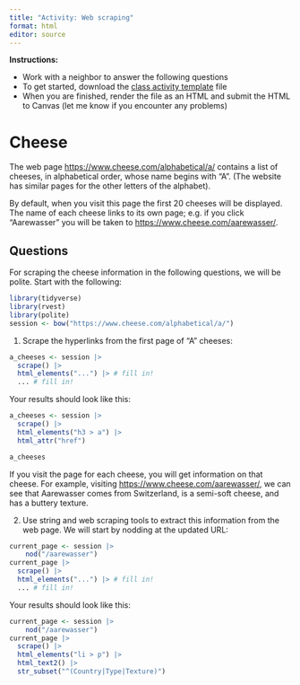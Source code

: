 ```yaml
---
title: "Activity: Web scraping"
format: html
editor: source
---
```


**Instructions:** 

* Work with a neighbor to answer the following questions 
* To get started, download the [class activity template](https://sta279-f25.github.io/class_activities/ca_21_template.qmd) file
* When you are finished, render the file as an HTML and submit the HTML to Canvas (let me know if you encounter any problems)


# Cheese

The web page [https://www.cheese.com/alphabetical/a/](https://www.cheese.com/alphabetical/a/) contains a list of cheeses, in alphabetical order, whose name begins with "A". (The website has similar pages for the other letters of the alphabet).

By default, when you visit this page the first 20 cheeses will be displayed. The name of each cheese links to its own page; e.g. if you click "Aarewasser" you will be taken to [https://www.cheese.com/aarewasser/](https://www.cheese.com/aarewasser/).

## Questions

For scraping the cheese information in the following questions, we will be polite. Start with the following:

```r
library(tidyverse)
library(rvest)
library(polite)
session <- bow("https://www.cheese.com/alphabetical/a/")
```


1. Scrape the hyperlinks from the first page of "A" cheeses:

```r
a_cheeses <- session |>
  scrape() |>
  html_elements("...") |> # fill in!
  ... # fill in!
```

Your results should look like this:

```r
a_cheeses <- session |>
  scrape() |>
  html_elements("h3 > a") |>
  html_attr("href")
```

```r
a_cheeses
```

If you visit the page for each cheese, you will get information on that cheese. For example, visiting [https://www.cheese.com/aarewasser/](https://www.cheese.com/aarewasser/), we can see that Aarewasser comes from Switzerland, is a semi-soft cheese, and has a buttery texture.

2. Use string and web scraping tools to extract this information from the web page. We will start by nodding at the updated URL:

```r
current_page <- session |>
    nod("/aarewasser")
current_page |>
  scrape() |>
  html_elements("...") |> # fill in!
  ... # fill in!
```

Your results should look like this:

```r
current_page <- session |>
    nod("/aarewasser")
current_page |>
  scrape() |>
  html_elements("li > p") |>
  html_text2() |>
  str_subset("^(Country|Type|Texture)")
```




